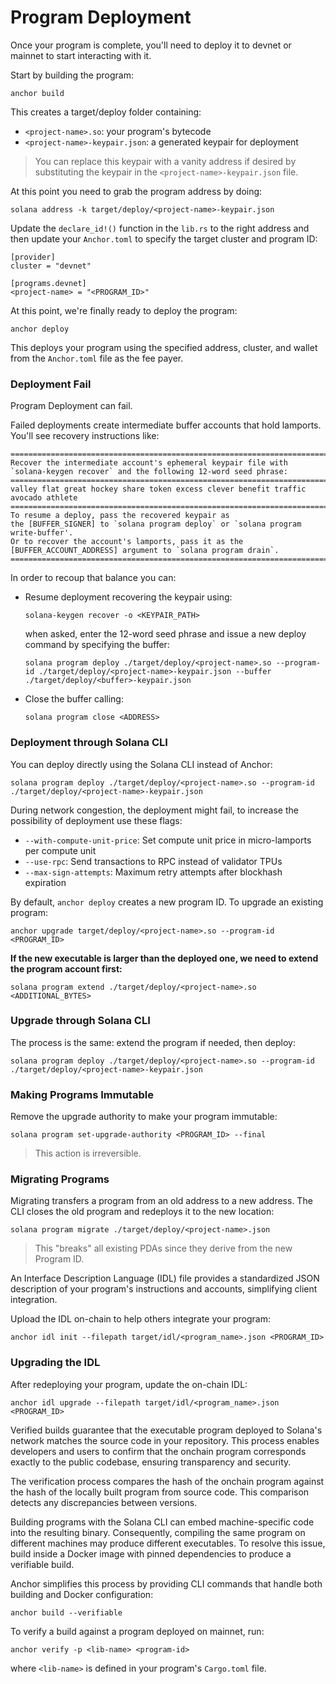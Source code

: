 
# Program Deployment

Once your program is complete, you'll need to deploy it to devnet or mainnet to start interacting with it.

<ArticleSection name="Program Deployment" id="program-deployment" level="h2" />

Start by building the program: 

```
anchor build
```

This creates a target/deploy folder containing:
- `<project-name>.so`: your program's bytecode
- `<project-name>-keypair.json`: a generated keypair for deployment

> You can replace this keypair with a vanity address if desired by substituting the keypair in the `<project-name>-keypair.json` file.

At this point you need to grab the program address by doing:

```
solana address -k target/deploy/<project-name>-keypair.json
```

Update the `declare_id!()` function in the `lib.rs` to the right address and then update your `Anchor.toml` to specify the target cluster and program ID:

```
[provider]
cluster = "devnet"

[programs.devnet]
<project-name> = "<PROGRAM_ID>"
```

At this point, we're finally ready to deploy the program:

```
anchor deploy
```

This deploys your program using the specified address, cluster, and wallet from the `Anchor.toml` file as the fee payer.

### Deployment Fail

Program Deployment can fail. 

Failed deployments create intermediate buffer accounts that hold lamports. You'll see recovery instructions like:

```
==================================================================================
Recover the intermediate account's ephemeral keypair file with
`solana-keygen recover` and the following 12-word seed phrase:
==================================================================================
valley flat great hockey share token excess clever benefit traffic avocado athlete
==================================================================================
To resume a deploy, pass the recovered keypair as
the [BUFFER_SIGNER] to `solana program deploy` or `solana program write-buffer'.
Or to recover the account's lamports, pass it as the
[BUFFER_ACCOUNT_ADDRESS] argument to `solana program drain`.
==================================================================================
```

In order to recoup that balance you can: 

- Resume deployment recovering the keypair using:
    ```
    solana-keygen recover -o <KEYPAIR_PATH>
    ```
    when asked, enter the 12-word seed phrase and issue a new deploy command by specifying the buffer:
    ```
    solana program deploy ./target/deploy/<project-name>.so --program-id ./target/deploy/<project-name>-keypair.json --buffer ./target/deploy/<buffer>-keypair.json
    ```

- Close the buffer calling:
    ```
    solana program close <ADDRESS>
    ```

### Deployment through Solana CLI

You can deploy directly using the Solana CLI instead of Anchor:

```
solana program deploy ./target/deploy/<project-name>.so --program-id ./target/deploy/<project-name>-keypair.json
```

During network congestion, the deployment might fail, to increase the possibility of deployment use these flags:
- `--with-compute-unit-price`: Set compute unit price in micro-lamports per compute unit
- `--use-rpc`: Send transactions to RPC instead of validator TPUs
- `--max-sign-attempts`: Maximum retry attempts after blockhash expiration

<ArticleSection name="Program Upgrade" id="program-upgrade" level="h2" />

By default, `anchor deploy` creates a new program ID. To upgrade an existing program:

```
anchor upgrade target/deploy/<project-name>.so --program-id <PROGRAM_ID>
```

**If the new executable is larger than the deployed one, we need to extend the program account first:**

```
solana program extend ./target/deploy/<project-name>.so <ADDITIONAL_BYTES>
```

### Upgrade through Solana CLI

The process is the same: extend the program if needed, then deploy:

```
solana program deploy ./target/deploy/<project-name>.so --program-id ./target/deploy/<project-name>-keypair.json
```

### Making Programs Immutable

Remove the upgrade authority to make your program immutable:

```
solana program set-upgrade-authority <PROGRAM_ID> --final
```

> This action is irreversible.

### Migrating Programs

Migrating transfers a program from an old address to a new address. The CLI closes the old program and redeploys it to the new location:

```
solana program migrate ./target/deploy/<project-name>.json
```

> This "breaks" all existing PDAs since they derive from the new Program ID.

<ArticleSection name="Uploading an IDL" id="uploading-an-idl" level="h2" />

An Interface Description Language (IDL) file provides a standardized JSON description of your program's instructions and accounts, simplifying client integration.

Upload the IDL on-chain to help others integrate your program:

```
anchor idl init --filepath target/idl/<program_name>.json <PROGRAM_ID>
```

### Upgrading the IDL

After redeploying your program, update the on-chain IDL:

```
anchor idl upgrade --filepath target/idl/<program_name>.json <PROGRAM_ID>
```

<ArticleSection name="Verified Builds" id="verified-builds" level="h2" />

Verified builds guarantee that the executable program deployed to Solana's network matches the source code in your repository. This process enables developers and users to confirm that the onchain program corresponds exactly to the public codebase, ensuring transparency and security.

The verification process compares the hash of the onchain program against the hash of the locally built program from source code. This comparison detects any discrepancies between versions.

Building programs with the Solana CLI can embed machine-specific code into the resulting binary. Consequently, compiling the same program on different machines may produce different executables. To resolve this issue, build inside a Docker image with pinned dependencies to produce a verifiable build.

Anchor simplifies this process by providing CLI commands that handle both building and Docker configuration:

```
anchor build --verifiable
```

To verify a build against a program deployed on mainnet, run:

```
anchor verify -p <lib-name> <program-id>
```

where `<lib-name>` is defined in your program's `Cargo.toml` file.
